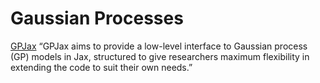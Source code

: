 # Gaussian Processes {.unnumbered}

[GPJax](https://github.com/thomaspinder/GPJax)
"GPJax aims to provide a low-level interface to Gaussian process (GP) models in Jax, structured to give researchers maximum flexibility in extending the code to suit their own needs."